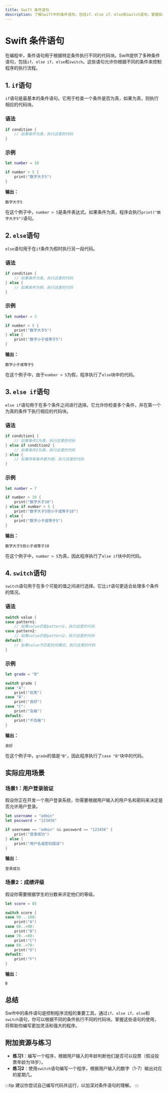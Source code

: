 ```yaml
---
title: Swift 条件语句
description: 了解Swift中的条件语句，包括if、else if、else和switch语句，掌握如何根据条件控制程序流程。
---
```


# Swift 条件语句

在编程中，条件语句用于根据特定条件执行不同的代码块。Swift提供了多种条件语句，包括`if`、`else if`、`else`和`switch`。这些语句允许你根据不同的条件来控制程序的执行流程。

## 1. `if`语句

`if`语句是最基本的条件语句。它用于检查一个条件是否为真，如果为真，则执行相应的代码块。

### 语法
```swift
if condition {
    // 如果条件为真，执行这里的代码
}
```

### 示例
```swift
let number = 10

if number > 5 {
    print("数字大于5")
}
```

**输出：**
```
数字大于5
```

在这个例子中，`number > 5`是条件表达式。如果条件为真，程序会执行`print("数字大于5")`语句。

## 2. `else`语句

`else`语句用于在`if`条件为假时执行另一段代码。

### 语法
```swift
if condition {
    // 如果条件为真，执行这里的代码
} else {
    // 如果条件为假，执行这里的代码
}
```

### 示例
```swift
let number = 3

if number > 5 {
    print("数字大于5")
} else {
    print("数字小于或等于5")
}
```

**输出：**
```
数字小于或等于5
```

在这个例子中，由于`number > 5`为假，程序执行了`else`块中的代码。

## 3. `else if`语句

`else if`语句用于在多个条件之间进行选择。它允许你检查多个条件，并在第一个为真的条件下执行相应的代码块。

### 语法
```swift
if condition1 {
    // 如果条件1为真，执行这里的代码
} else if condition2 {
    // 如果条件2为真，执行这里的代码
} else {
    // 如果所有条件都为假，执行这里的代码
}
```

### 示例
```swift
let number = 7

if number > 10 {
    print("数字大于10")
} else if number > 5 {
    print("数字大于5但小于或等于10")
} else {
    print("数字小于或等于5")
}
```

**输出：**
```
数字大于5但小于或等于10
```

在这个例子中，`number > 5`为真，因此程序执行了`else if`块中的代码。

## 4. `switch`语句

`switch`语句用于在多个可能的值之间进行选择。它比`if`语句更适合处理多个条件的情况。

### 语法
```swift
switch value {
case pattern1:
    // 如果value匹配pattern1，执行这里的代码
case pattern2:
    // 如果value匹配pattern2，执行这里的代码
default:
    // 如果value不匹配任何模式，执行这里的代码
}
```

### 示例
```swift
let grade = "B"

switch grade {
case "A":
    print("优秀")
case "B":
    print("良好")
case "C":
    print("及格")
default:
    print("不及格")
}
```

**输出：**
```
良好
```

在这个例子中，`grade`的值是`"B"`，因此程序执行了`case "B"`块中的代码。

## 实际应用场景

### 场景1：用户登录验证
假设你正在开发一个用户登录系统，你需要根据用户输入的用户名和密码来决定是否允许用户登录。

```swift
let username = "admin"
let password = "123456"

if username == "admin" && password == "123456" {
    print("登录成功")
} else {
    print("用户名或密码错误")
}
```

**输出：**
```
登录成功
```

### 场景2：成绩评级
假设你需要根据学生的分数来评定他们的等级。

```swift
let score = 85

switch score {
case 90...100:
    print("A")
case 80..<90:
    print("B")
case 70..<80:
    print("C")
case 60..<70:
    print("D")
default:
    print("F")
}
```

**输出：**
```
B
```

## 总结

Swift中的条件语句是控制程序流程的重要工具。通过`if`、`else if`、`else`和`switch`语句，你可以根据不同的条件执行不同的代码块。掌握这些语句的使用，将帮助你编写更加灵活和强大的程序。

## 附加资源与练习

- **练习1**：编写一个程序，根据用户输入的年龄判断他们是否可以投票（假设投票年龄为18岁）。
- **练习2**：使用`switch`语句编写一个程序，根据用户输入的数字（1-7）输出对应的星期几。

:::tip
建议你尝试自己编写代码并运行，以加深对条件语句的理解。
:::